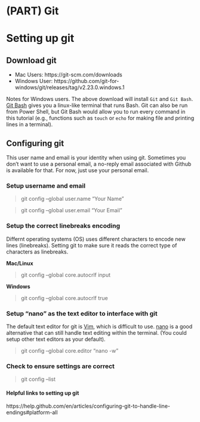 # (PART) Git {-}

# Setting up git
## Download git

* Mac Users: https://git-scm.com/downloads
* Windows User: https://github.com/git-for-windows/git/releases/tag/v2.23.0.windows.1

Notes for Windows users. The above download will install `Git` and `Git Bash`. [Git Bash](https://www.atlassian.com/git/tutorials/git-bash) gives you a linux-like terminal that runs Bash. Git can also be run from Power Shell, but Git Bash would allow you to run every command in this tutorial (e.g., functions such as `touch` or `echo` for making file and printing lines in a terminal). 
	
## Configuring git 
This user name and email is your identity when using git. Sometimes you don't want to use a personal email, a no-reply email associated with Github is available for that. For now, just use your personal email.

### Setup username and email
> git config --global user.name "Your Name"

> git config --global user.email "Your Email"


### Setup the correct linebreaks encoding
Differnt operating systems (OS) uses different characters to encode new lines (linebreaks). Setting git to make sure it reads the correct type of characters as linebreaks.

**Mac/Linux**

> git config --global core.autocrlf input

**Windows**

> git config --global core.autocrlf true

### Setup "nano" as the text editor to interface with git
The default text editor for git is [Vim](https://eastmanreference.com/a-quick-start-guide-for-beginners-to-the-vim-text-editor), which is difficult to use. [nano](https://www.howtogeek.com/howto/42980/the-beginners-guide-to-nano-the-linux-command-line-text-editor/) is a good alternative that can still handle text editing within the terminal. (You could setup other text editors as your default).

> git config --global core.editor "nano -w"

### Check to ensure settings are correct
> git config --list

#### Helpful links to setting up git 
https://help.github.com/en/articles/configuring-git-to-handle-line-endings#platform-all
